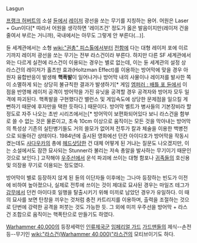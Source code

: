 Lasgun

[[프랭크 허버트]]의 소설 [[듄]]에서 [[레이저]] 광선을 쏘는 무기를 지칭하는 용어. 어원은 Laser + Gun이다[* 따라서 어원을 생각하면 '레이즈건' 정도가 옳은 발음이지만(레이저 건을 줄여서 부르는 거니까), 국내에서는 아무도 그렇게 안 부른다(...)].

듄 세계관에서는 소형 [[wiki:"권총" 피스톨]]에서부터 [[전함]]에 다는 대형 레이저 포에 이르기까지 레이저 광선을 쏘는 무기는 전부 라스건이라 부른다. 하지만 다른 SF 세계관에서와는 다르게 실전에 라스건이 이용되는 경우는 별로 없는데, 이는 듄 세계관의 설정 상 라스건의 레이저가 홀츠만 효과(Holtzman Effect)를 이용하는 방어막에 맞을 경우 아원자 융합반응이 발생해 '''핵폭발'''이 일어나거나 방어막 내의 사물이나 레이저를 발사한 쪽이 소멸하게 되는 상당히 불규칙한 결과가 발생하기[* 게임 [[엠퍼러 : 배틀 포 듄]]에서 이 점을 반영해 레이저 공격이 방어막을 가진 유닛을 공격할 경우 공격자와 방어자 모두 일격에 파괴된다. 핵폭발을 구현했다간 밸런스 및 게임속도에 상당한 문제점을 일으킬 게 뻔하기 때문에 후자만을 택한 듯하다.] 때문이다. 방어막 벨트가 병사들의 기본장비라 할 정도로 자주 나오는 초반 시리즈에서는[* 방어막이 보편화되어있다 보니 라스건을 함부로 쓸 수 없는 것은 물론이고, 초속 10cm 이상으로 움직이는 모든 것을 막아내는 방어막의 특성상 기존의 실탄병기들도 거의 쓸모가 없어져 전투가 칼과 체술을 이용한 백병전으로 되돌아간 상태이다. 1984년에 출시된 영화에선 던칸 아이다호가 방어막을 작동시켰는데도 [[사다우카]]의 총에 [[헤드샷]]당한 건 대체 어떻게 된 거냐는 질문도 나오겠지만, 이는 소설에서도 잠깐 묘사되는 Stunner라 불리는 저속 총알을 발사하는 무기이기 때문인것으로 보인다.] 고작해야 [[우주선]]에서 운석 파괴에 쓰이는 대형 함포나 [[귀족]]들의 호신용 및 의장용 무기로 이용되는 정도였다.

방어막이 별로 등장하지 않게 된 듄의 이단자들 이후에는 그나마 등장하는 빈도가 이전에 비하여 높아졌으나, 실제로 전투에 쓰이는 것이 제대로 묘사된 경우는 마일즈 테그가 [[지에디 프라임|감무]]에서 던컨 아이다호 일행을 탈출시키기 위해 미끼로 남았던 경우가 유일하다. 이 때의 묘사를 보면 탄창을 끼우는 것처럼 충전 카트리지를 이용하며, 출력을 조절하는 것으로 단번에 강력한 공격을 퍼붓는 것도 가능한 듯. 그 외에 미끼 우주선을 방어막 + 라스건 조합으로 움직이는 핵폭탄으로 만들기도 하였다.

[[Warhammer 40,000]]의 등장세력인 [[인류제국]]군 [[임페리얼 가드]] [[가드맨]]들의 제식--손전등--무기인 [[wiki:"라스건(Warhammer 40,000)"라스건]]의 모티브이기도 하다.
